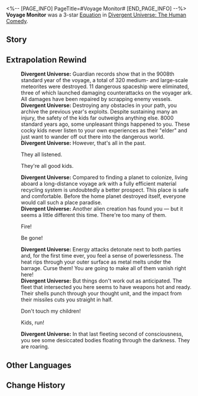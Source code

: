 <%-- [PAGE_INFO]
PageTitle=#Voyage Monitor#
[END_PAGE_INFO] --%>
{{Removed|Equation}}
{{Equation Infobox
|period   = The Human Comedy
|rarity   = 3
|path1    = Destruction*7
|path2    = Preservation*5
|effect   = After a character deals Break DMG, deal a set amount of Additional DMG equal to {{Color|h|100%}} of the original damage after the attack. When a character's {{Trait|Grit}} is higher than {{Color|h|30}} stack(s), they gain a Shield equal to {{Color|h|50%}} of their Max HP, lasting for {{Color|h|2}} turn(s). Also, deal DMG equal to {{Color|h|1,200%}} {{Trait|base DMG}} and {{Color|h|15}} Toughness-Reduction to all enemies, and consume {{Color|h|20}} stack(s) of {{Trait|Grit}}.
|mentions = 
}}
'''Voyage Monitor''' was a 3-star [[Divergent Universe: The Human Comedy/Equatoins|Equation]] in [[Divergent Universe: The Human Comedy]].

==Story==
{{Description|The sky is gloomy without light. Dark snowflakes float and fall on the ground, but do not melt. The remnant survivors extract their own memories, importing them all into a scalding hot component. And thus you open your eyes, your mind echoing with your sole duty.<br /><br />You ignite the fusion furnace, carrying the remaining genomes with you and hurtling away from the mother star &mdash; she is too far gone from the taint of desire, never able to give life to her terra again. The children are hatched within you. Within the incubator, and as the guardian of a new generation, you have the right to protect them from any harm, till the day the voyage ends.<br /><br />The journey is long, and there are too many threats that the children will face: Meteors on a course of collision, aliens of sinister intent, and many more. A moment's failure to pay caution would mean the end of those fragile lives in the chamber. But you will safeguard them, with your complete arsenal at your disposal.}}
<!--
==Gameplay Notes==
* 
-->
==Extrapolation Rewind==
{{Dialogue Start}}
:'''Divergent Universe:''' Guardian records show that in the 9008th standard year of the voyage, a total of 320 medium- and large-scale meteorites were destroyed. 11 dangerous spaceship were eliminated, three of which launched damaging counterattacks on the voyager ark. All damages have been repaired by scrapping enemy vessels.
:'''Divergent Universe:''' Destroying any obstacles in your path, you archive the previous year's exploits. Despite sustaining many an injury, the safety of the kids far outweighs anything else. 8000 standard years ago, some unpleasant things happened to you. These cocky kids never listen to your own experiences as their "elder" and just want to wander off out there into the dangerous world.
:'''Divergent Universe:''' However, that's all in the past.
:{{DIcon|Arrow}} They all listened.
:{{DIcon|Arrow}} They're all good kids.
:'''Divergent Universe:''' Compared to finding a planet to colonize, living aboard a long-distance voyage ark with a fully efficient material recycling system is undoubtedly a better prospect. This place is safe and comfortable. Before the home planet destroyed itself, everyone would call such a place paradise.
:'''Divergent Universe:''' Another alien creation has found you &mdash; but it seems a little different this time. There're too many of them.
:{{DIcon|Arrow}} Fire!
:{{DIcon|Arrow}} Be gone!
:'''Divergent Universe:''' Energy attacks detonate next to both parties and, for the first time ever, you feel a sense of powerlessness. The heat rips through your outer surface as metal melts under the barrage. Curse them! You are going to make all of them vanish right here!
:'''Divergent Universe:''' But things don't work out as anticipated. The fleet that intersected you here seems to have weapons hot and ready. Their shells punch through your thought unit, and the impact from their missiles cuts you straight in half.
:{{DIcon|Arrow}} Don't touch my children!
:{{DIcon|Arrow}} Kids, run!
:'''Divergent Universe:''' In that last fleeting second of consciousness, you see some desiccated bodies floating through the darkness. They are roaring.
{{Dialogue End}}

==Other Languages==
{{Other Languages
|en   = Voyage Monitor
|zhs  = 远航监护员
|zht  = 遠航監護員
|ja   = {{Rubi|遠洋航海監督者|えんようこうかいかんとくしゃ}}
|ko   = 원항의 파수꾼
|es   = Monitoreo a larga distancia
|fr   = Garde de la navigation
|ru   = Корабельный надзиратель
|th   = ผู้ควบคุมการเดินทาง
|vi   = Người Giám Sát Viễn Hành
|de   = Reisewächter
|id   = Voyage Monitor
|pt   = Velejador Guardião
}}

==Change History==
{{Change History|2.3}}